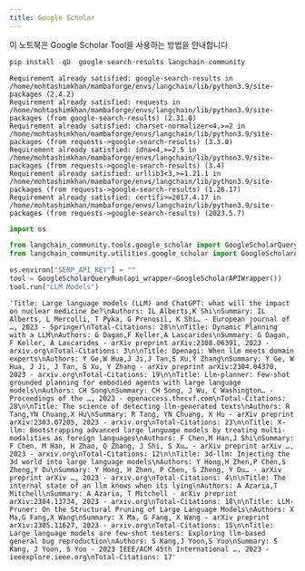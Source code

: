 ```yaml
---
title: Google Scholar
---
```


이 노트북은 Google Scholar Tool을 사용하는 방법을 안내합니다

```python
pip install -qU  google-search-results langchain-community
```

```output
Requirement already satisfied: google-search-results in /home/mohtashimkhan/mambaforge/envs/langchain/lib/python3.9/site-packages (2.4.2)
Requirement already satisfied: requests in /home/mohtashimkhan/mambaforge/envs/langchain/lib/python3.9/site-packages (from google-search-results) (2.31.0)
Requirement already satisfied: charset-normalizer<4,>=2 in /home/mohtashimkhan/mambaforge/envs/langchain/lib/python3.9/site-packages (from requests->google-search-results) (3.3.0)
Requirement already satisfied: idna<4,>=2.5 in /home/mohtashimkhan/mambaforge/envs/langchain/lib/python3.9/site-packages (from requests->google-search-results) (3.4)
Requirement already satisfied: urllib3<3,>=1.21.1 in /home/mohtashimkhan/mambaforge/envs/langchain/lib/python3.9/site-packages (from requests->google-search-results) (1.26.17)
Requirement already satisfied: certifi>=2017.4.17 in /home/mohtashimkhan/mambaforge/envs/langchain/lib/python3.9/site-packages (from requests->google-search-results) (2023.5.7)
```

```python
import os

from langchain_community.tools.google_scholar import GoogleScholarQueryRun
from langchain_community.utilities.google_scholar import GoogleScholarAPIWrapper
```

```python
os.environ["SERP_API_KEY"] = ""
tool = GoogleScholarQueryRun(api_wrapper=GoogleScholarAPIWrapper())
tool.run("LLM Models")
```

```output
'Title: Large language models (LLM) and ChatGPT: what will the impact on nuclear medicine be?\nAuthors: IL Alberts,K Shi\nSummary: IL Alberts, L Mercolli, T Pyka, G Prenosil, K Shi… - European journal of …, 2023 - Springer\nTotal-Citations: 28\n\nTitle: Dynamic Planning with a LLM\nAuthors: G Dagan,F Keller,A Lascarides\nSummary: G Dagan, F Keller, A Lascarides - arXiv preprint arXiv:2308.06391, 2023 - arxiv.org\nTotal-Citations: 3\n\nTitle: Openagi: When llm meets domain experts\nAuthors: Y Ge,W Hua,J Ji,J Tan,S Xu,Y Zhang\nSummary: Y Ge, W Hua, J Ji, J Tan, S Xu, Y Zhang - arXiv preprint arXiv:2304.04370, 2023 - arxiv.org\nTotal-Citations: 19\n\nTitle: Llm-planner: Few-shot grounded planning for embodied agents with large language models\nAuthors: CH Song\nSummary: CH Song, J Wu, C Washington… - Proceedings of the …, 2023 - openaccess.thecvf.com\nTotal-Citations: 28\n\nTitle: The science of detecting llm-generated texts\nAuthors: R Tang,YN Chuang,X Hu\nSummary: R Tang, YN Chuang, X Hu - arXiv preprint arXiv:2303.07205, 2023 - arxiv.org\nTotal-Citations: 23\n\nTitle: X-llm: Bootstrapping advanced large language models by treating multi-modalities as foreign languages\nAuthors: F Chen,M Han,J Shi\nSummary: F Chen, M Han, H Zhao, Q Zhang, J Shi, S Xu… - arXiv preprint arXiv …, 2023 - arxiv.org\nTotal-Citations: 12\n\nTitle: 3d-llm: Injecting the 3d world into large language models\nAuthors: Y Hong,H Zhen,P Chen,S Zheng,Y Du\nSummary: Y Hong, H Zhen, P Chen, S Zheng, Y Du… - arXiv preprint arXiv …, 2023 - arxiv.org\nTotal-Citations: 4\n\nTitle: The internal state of an llm knows when its lying\nAuthors: A Azaria,T Mitchell\nSummary: A Azaria, T Mitchell - arXiv preprint arXiv:2304.13734, 2023 - arxiv.org\nTotal-Citations: 18\n\nTitle: LLM-Pruner: On the Structural Pruning of Large Language Models\nAuthors: X Ma,G Fang,X Wang\nSummary: X Ma, G Fang, X Wang - arXiv preprint arXiv:2305.11627, 2023 - arxiv.org\nTotal-Citations: 15\n\nTitle: Large language models are few-shot testers: Exploring llm-based general bug reproduction\nAuthors: S Kang,J Yoon,S Yoo\nSummary: S Kang, J Yoon, S Yoo - 2023 IEEE/ACM 45th International …, 2023 - ieeexplore.ieee.org\nTotal-Citations: 17'
```

```python

```